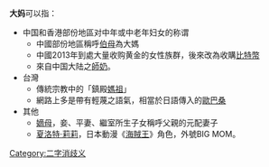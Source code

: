 '''大妈'''可以指：

* 中国和香港部份地區对中年或中老年妇女的称谓
** 中國部份地區稱呼[[伯母|伯母]]為大媽
** 中國2013年到處大量收购黄金的女性族群，後來改為收購[[比特幣|比特幣]]
** 來自中国大陆之[[師奶|師奶]]。
* 台灣
** 傳統宗教中的「鎮殿[[媽祖|媽祖]]」
** 網路上多是帶有輕蔑之語氣，相當於日語傳入的[[歐巴桑|歐巴桑]]
* 其他
** [[嫡母|嫡母]]，妾、平妻、繼室所生子女稱呼父親的元配妻子
** [[夏洛特·莉莉|夏洛特·莉莉]]，日本動漫《[[海賊王|海賊王]]》角色，外號BIG MOM。

{{disambig}}

[[Category:二字消歧义|Category:二字消歧义]]